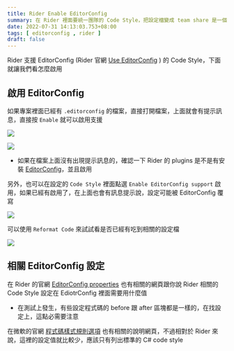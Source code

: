```yaml
---
title: Rider Enable EditorConfig
summary: 在 Rider 裡面要統一團隊的 Code Style，把設定檔變成 team share 是一個方式 (或是給其它人匯入規範的檔案)，不過我發現最快的方式，就是直接在 Rider 啟用 EditorConfig 然後把 Code Style 寫在裡面
date: 2022-07-31 14:13:03.753+08:00
tags: [ editorconfig , rider ]
draft: false
---
```


Rider 支援 EditorConfig (Rider 官網 [Use EditorConfig](https://www.jetbrains.com/help/rider/Using_EditorConfig.html) ) 的 Code Style，下面就讓我們看怎麼啟用

## 啟用 EditorConfig

如果專案裡面已經有 `.editorconfig` 的檔案，直接打開檔案，上面就會有提示訊息，直接按 `Enable` 就可以啟用支援

![](/static/images/2022/rider-enable-editorconfig/01.webp)

![](/static/images/2022/rider-enable-editorconfig/02.webp)

- 如果在檔案上面沒有出現提示訊息的，確認一下 Rider 的 plugins 是不是有安裝 [EditorConfig](https://plugins.jetbrains.com/plugin/7294-editorconfig)，並且啟用

另外，也可以在設定的 `Code Style` 裡面點選 `Enable EditorConfig support` 啟用，如果已經有啟用了，在上面也會有訊息提示說，設定可能被 EditorConfig 覆寫

![](/static/images/2022/rider-enable-editorconfig/03.webp)

可以使用 `Reformat Code` 來試試看是否已經有吃到相關的設定檔

![](/static/images/2022/rider-enable-editorconfig/04.webp)

## 相關 EditorConfig 設定

在 Rider 的官網 [EditorConfig properties](https://www.jetbrains.com/help/rider/EditorConfig_Properties.html) 也有相關的網頁跟你說 Rider 相關的 Code Style 設定在 EdiotrConfig 裡面需要用什麼值

 - 在測試上發生，有些設定程式碼的 before 跟 after 區塊都是一樣的，在找設定上，這點必需要注意

在微軟的官網 [程式碼樣式規則選項](https://docs.microsoft.com/zh-tw/dotnet/fundamentals/code-analysis/code-style-rule-options?view=vs-2022) 也有相關的說明網頁，不過相對於 Rider 來說，這裡的設定值就比較少，應該只有列出標準的 C# code style